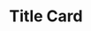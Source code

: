 ---
title: Title Card
published: 2023-01-01
description: ''
image: '0.jpg'
tags: [illu, gd]
category: 'logos'
draft: true 
---